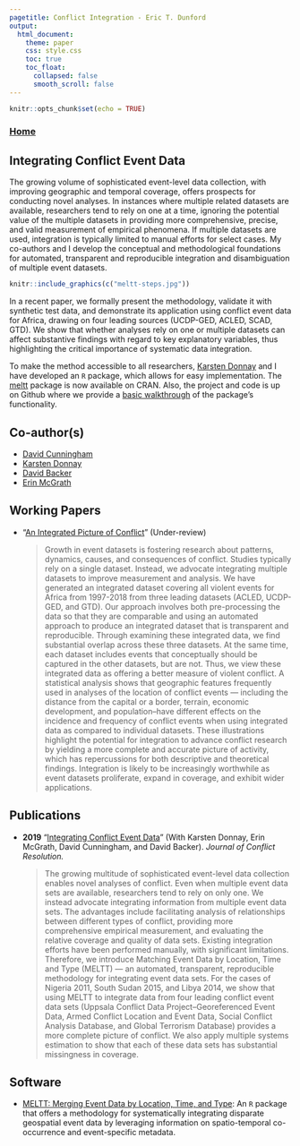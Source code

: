 ```yaml
---
pagetitle: Conflict Integration - Eric T. Dunford
output: 
  html_document:
    theme: paper 
    css: style.css
    toc: true
    toc_float:
      collapsed: false
      smooth_scroll: false
---
```


```r
knitr::opts_chunk$set(echo = TRUE)
```

### [Home](http://ericdunford.com/)

## Integrating Conflict Event Data

The growing volume of sophisticated event-level data collection, with improving geographic and temporal coverage, offers prospects for conducting novel analyses. In instances where multiple related datasets are available, researchers tend to rely on one at a time, ignoring the potential value of the multiple datasets in providing more comprehensive, precise, and valid measurement of empirical phenomena. If multiple datasets are used, integration is typically limited to manual efforts for select cases. My co-authors and I develop the conceptual and methodological foundations for automated, transparent and reproducible integration and disambiguation of multiple event datasets.

```r
knitr::include_graphics(c("meltt-steps.jpg"))
```

In a recent paper, we formally present the methodology, validate it with synthetic test data, and demonstrate its application using conflict event data for Africa, drawing on four leading sources (UCDP-GED, ACLED, SCAD, GTD). We show that whether analyses rely on one or multiple datasets can affect substantive findings with regard to key explanatory variables, thus highlighting the critical importance of systematic data integration. 

To make the method accessible to all researchers, [Karsten Donnay](http://www.karstendonnay.net/) and I have developed an `R` package, which allows for easy implementation. The [meltt](https://cran.r-project.org/web/packages/meltt/index.html) package is now available on CRAN. Also, the project and code is up on Github where we provide a [basic walkthrough](https://github.com/css-konstanz/meltt) of the package's functionality.

## Co-author(s)

- [David Cunningham](http://www.davidcunninghampolisci.com/)
- [Karsten Donnay](https://www.karstendonnay.net/)
- [David Backer](https://cidcm.umd.edu/facultyprofile/backer/david)
- [Erin McGrath](http://www.erincmcgrath.org/)

## Working Papers

- "<a href="dunford_et_al_2020.pdf" target="_blank">An Integrated Picture of Conflict</a>" (Under-review)<blockquote>Growth in event datasets is fostering research about patterns, dynamics, causes, and consequences of conflict. Studies typically rely on a single dataset. Instead, we advocate integrating multiple datasets to improve measurement and analysis. We have generated an integrated dataset covering all violent events for Africa from 1997-2018 from three leading datasets (ACLED, UCDP-GED, and GTD). Our approach involves both pre-processing the data so that they are comparable and using an automated approach to produce an integrated dataset that is transparent and reproducible. Through examining these integrated data, we find substantial overlap across these three datasets. At the same time, each dataset includes events that conceptually should be captured in the other datasets, but are not. Thus, we view these integrated data as offering a better measure of violent conflict. A statistical analysis shows that geographic features frequently used in analyses of the location of conflict events --- including the distance from the capital or a border, terrain, economic development, and population--have different effects on the incidence and frequency of conflict events when using integrated data as compared to individual datasets. These illustrations highlight the potential for integration to advance conflict research by yielding a more complete and accurate picture of activity, which has repercussions for both descriptive and theoretical findings. Integration is likely to be increasingly worthwhile as event datasets proliferate, expand in coverage, and exhibit wider applications.</blockquote></details>

## Publications

- **2019** "<a href="https://doi.org/10.1177/0022002718777050" target="_blank">Integrating Conflict Event Data</a>" (With Karsten Donnay, Erin McGrath, David Cunningham, and David Backer). _Journal of Conflict Resolution._<blockquote>The growing multitude of sophisticated event-level data collection enables novel analyses of conflict. Even when multiple event data sets are available, researchers tend to rely on only one. We instead advocate integrating information from multiple event data sets. The advantages include facilitating analysis of relationships between different types of conflict, providing more comprehensive empirical measurement, and evaluating the relative coverage and quality of data sets. Existing integration efforts have been performed manually, with significant limitations. Therefore, we introduce Matching Event Data by Location, Time and Type (MELTT) --- an automated, transparent, reproducible methodology for integrating event data sets. For the cases of Nigeria 2011, South Sudan 2015, and Libya 2014, we show that using MELTT to integrate data from four leading conflict event data sets (Uppsala Conflict Data Project–Georeferenced Event Data, Armed Conflict Location and Event Data, Social Conflict Analysis Database, and Global Terrorism Database) provides a more complete picture of conflict. We also apply multiple systems estimation to show that each of these data sets has substantial missingness in coverage.</blockquote></details>

## Software

- <a href="https://cran.r-project.org/web/packages/meltt/index.html" target="_blank">MELTT: Merging Event Data by Location, Time, and Type</a>: An `R` package that offers a methodology for systematically integrating disparate geospatial event data by leveraging information on spatio-temporal co-occurrence and event-specific metadata. 


